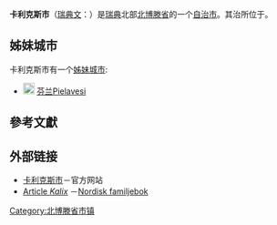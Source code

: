 {{Infobox Kommun
|fullname=Kalix kommun
|coatofarms=[[File:Kalix_vapen.svg|100px]]<br /><small>[[Coat_of_arms|Coat of arms]]</small>
|county=[[北博滕省|北博滕省]]
|province=[[北博滕|北博滕]]
|capital={{link-en|卡利克斯|Kalix}}
|map=[[File:Kalix_Municipality_in_Norrbotten_County.png|200px]] <!-- Another map is Kalix kommun.png -->
|arearank=第54名
|area=1,911.45<ref name="area">[http://www.scb.se/statistik/MI/MI0802/2008A02/mi0802tab3_2008_eng.xls 瑞典统计局 as of January 1, 2008]</ref>
|arealand=1,815.02<ref name="area"/>
|populationrank=第133名
|population=17,283<ref>[http://www.scb.se/Pages/TableAndChart____228182.aspx 瑞典统计局 as of December 31, 2007]</ref>
|densityrank=第236名
|populationdensity=9.52
|code=2514<ref>[http://www.scb.se/Grupp/regionalt/rg0101/kommunlankod.xls 瑞典统计局]</ref>
|website=[https://web.archive.org/web/20070701182126/http://www.kalix.se/templates/Page____5540.aspx www.kalix.se]
|footnotes=
}}

'''卡利克斯市'''（[[瑞典文|瑞典文]]：{{lang|sv|''Kalix kommun''}}）是[[瑞典|瑞典]]北部[[北博滕省|北博滕省]]的一个[[瑞典自治市|自治市]]。其治所位于{{link-en|卡利克斯|Kalix}}。
==姊妹城市==
卡利克斯市有一个[[姊妹城市|姊妹城市]]:
*[[File:Flag_of_Finland.svg|20px]] [[芬兰|芬兰]][[Pielavesi|Pielavesi]]

== 參考文獻 ==

{{reflist}}

== 外部链接 ==
* [https://web.archive.org/web/20070701182126/http://www.kalix.se/templates/Page____5540.aspx 卡利克斯市]－官方网站
* [http://runeberg.org/nfbm/0343.html Article ''Kalix''] {{Wayback|url=http://runeberg.org/nfbm/0343.html |date=20190605095756 }}－[[Nordisk_familjebok|Nordisk familjebok]] {{Sv icon}}
{{Commonscat|Kalix|卡利克斯市}}
{{Sweden-geo-stub}}
{{Norrbotten County}}

[[Category:北博滕省市镇|Category:北博滕省市镇]]